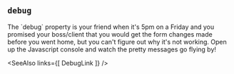 
## `debug`

<Split>
  The `debug` property is your friend when it's 5pm on a
  Friday and you promised your boss/client that you would get the form
  changes made before you went home, but you can't figure out why
  it's not working.
  <TryItOut>
    Open up the Javascript console and watch the pretty messages go
    flying by!
  </TryItOut>
</Split>

<Example
  Component={Debug}
  code={DebugSrc}
  caption="debug"
  highlightLines="4"
  expand
/>
<SeeAlso
  links={[
    DebugLink
  ]}
/>

